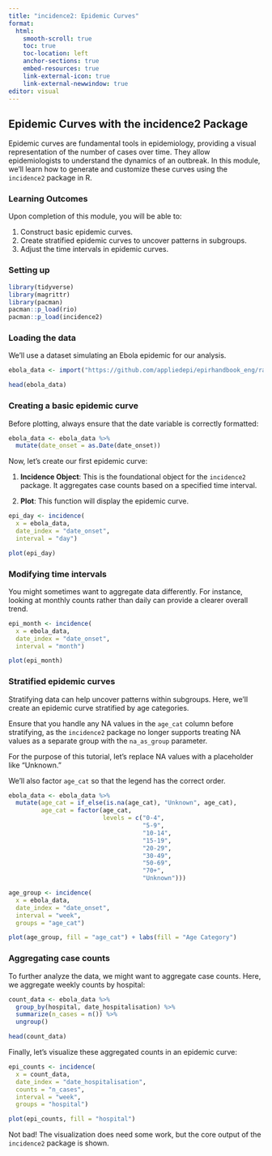 ```yaml
---
title: "incidence2: Epidemic Curves"
format: 
  html:
    smooth-scroll: true
    toc: true
    toc-location: left
    anchor-sections: true
    embed-resources: true
    link-external-icon: true
    link-external-newwindow: true
editor: visual
---
```


## **Epidemic Curves with the incidence2 Package**

Epidemic curves are fundamental tools in epidemiology, providing a visual representation of the number of cases over time. They allow epidemiologists to understand the dynamics of an outbreak. In this module, we'll learn how to generate and customize these curves using the `incidence2` package in R.

### **Learning Outcomes**

Upon completion of this module, you will be able to:

1.  Construct basic epidemic curves.
2.  Create stratified epidemic curves to uncover patterns in subgroups.
3.  Adjust the time intervals in epidemic curves.

### Setting up

```r
library(tidyverse)
library(magrittr)
library(pacman)
pacman::p_load(rio)
pacman::p_load(incidence2)
```

### Loading the data

We'll use a dataset simulating an Ebola epidemic for our analysis.

```r
ebola_data <- import("https://github.com/appliedepi/epirhandbook_eng/raw/master/data/case_linelists/linelist_cleaned.xlsx")

head(ebola_data)
```

### Creating a basic epidemic curve

Before plotting, always ensure that the date variable is correctly formatted:

```r
ebola_data <- ebola_data %>%
  mutate(date_onset = as.Date(date_onset))
```

Now, let's create our first epidemic curve:

1.  **Incidence Object**: This is the foundational object for the `incidence2` package. It aggregates case counts based on a specified time interval.

2.  **Plot**: This function will display the epidemic curve.

```r
epi_day <- incidence(
  x = ebola_data, 
  date_index = "date_onset", 
  interval = "day")

plot(epi_day)
```

### Modifying time intervals

You might sometimes want to aggregate data differently. For instance, looking at monthly counts rather than daily can provide a clearer overall trend.

```r
epi_month <- incidence(
  x = ebola_data, 
  date_index = "date_onset", 
  interval = "month")

plot(epi_month)
```

### Stratified epidemic curves

Stratifying data can help uncover patterns within subgroups. Here, we'll create an epidemic curve stratified by age categories.

Ensure that you handle any NA values in the `age_cat` column before stratifying, as the `incidence2` package no longer supports treating NA values as a separate group with the `na_as_group` parameter.

For the purpose of this tutorial, let's replace NA values with a placeholder like "Unknown."

We'll also factor `age_cat` so that the legend has the correct order.

```r
ebola_data <- ebola_data %>%
  mutate(age_cat = if_else(is.na(age_cat), "Unknown", age_cat),
         age_cat = factor(age_cat,
                          levels = c("0-4",
                                     "5-9",
                                     "10-14",
                                     "15-19",
                                     "20-29",
                                     "30-49",
                                     "50-69",
                                     "70+",
                                     "Unknown")))

age_group <- incidence(
  x = ebola_data, 
  date_index = "date_onset", 
  interval = "week", 
  groups = "age_cat")

plot(age_group, fill = "age_cat") + labs(fill = "Age Category")
```

### Aggregating case counts

To further analyze the data, we might want to aggregate case counts. Here, we aggregate weekly counts by hospital:

```r
count_data <- ebola_data %>% 
  group_by(hospital, date_hospitalisation) %>% 
  summarize(n_cases = n()) %>% 
  ungroup()

head(count_data)
```

Finally, let's visualize these aggregated counts in an epidemic curve:

```r
epi_counts <- incidence(
  x = count_data, 
  date_index = "date_hospitalisation",
  counts = "n_cases",
  interval = "week", 
  groups = "hospital")

plot(epi_counts, fill = "hospital")
```

Not bad! The visualization does need some work, but the core output of the `incidence2` package is shown.
